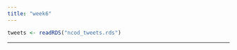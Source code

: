 ```yaml
---
title: "week6"
---
```


```r
tweets <- readRDS("ncod_tweets.rds")

```

------------------------------------------------------------------------
